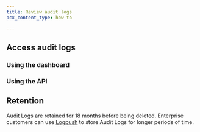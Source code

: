 ```yaml
---
title: Review audit logs
pcx_content_type: how-to

---
```



<Render file="account-audit-logs-definition" />

## Access audit logs

### Using the dashboard

<Render file="view-audit-log" />

### Using the API

<Render file="audit-log-api" />

## Retention

Audit Logs are retained for 18 months before being deleted. Enterprise customers can use [Logpush](/logs/logpush/) to store Audit Logs for longer periods of time.
